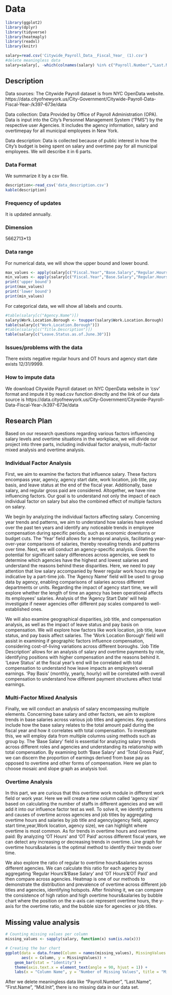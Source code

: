 # Data
```r
library(ggplot2)
library(dplyr)
library(tidyverse)
library(heatmaply)
library(readxl)
library(knitr)
```

```r
salary=read.csv('Citywide_Payroll_Data__Fiscal_Year_ (1).csv')
#delete meaningless data
salary=salary[, -which(colnames(salary) %in% c("Payroll.Number","Last.Name","First.Name","Mid.Init"))]
```
## Description
Data sources: The Citywide Payroll dataset is from NYC OpenData website. https://data.cityofnewyork.us/City-Government/Citywide-Payroll-Data-Fiscal-Year-/k397-673e/data

Data collection: Data Provided by Office of Payroll Administration (OPA). Data is input into the City's Personnel Management System (“PMS”) by the respective user Agencies. It includes the agency information, salary and overtimepay for all municipal employees in New York.

Data description:
Data is collected because of public interest in how the City’s budget is being spent on salary and overtime pay for all municipal employees. We will describe it in 6 parts.

### Data Format
We summarize it by a csv file.
```r
description<-read_csv('data_description.csv')
kable(description)
```
### Frequency of updates
It is updated annually.

### Dimension
5662713*13

### Data range
For numerical data, we will show the upper bound and lower bound.
```r
max_values <- apply(salary[c("Fiscal.Year","Base.Salary","Regular.Hours","Regular.Gross.Paid","OT.Hours","Total.OT.Paid")], 2, max)
min_values <- apply(salary[c("Fiscal.Year","Base.Salary","Regular.Hours","Regular.Gross.Paid","OT.Hours","Total.OT.Paid")], 2, min)
print('upper bound')
print(max_values)
print('lower bound')
print(min_values)
```

For categorical data, we will show all labels and counts.
```r
#table(salary[c("Agency.Name")])
salary$Work.Location.Borough <- toupper(salary$Work.Location.Borough)
table(salary[c("Work.Location.Borough")])
#table(salary[c("Title.Description")])
table(salary[c("Leave.Status.as.of.June.30")])

```

### Issues/problems with the data 
There exists negative regular hours and OT hours and agency start date exists 12/31/9999.

### How to impute data
We download Citywide Payroll dataset on NYC OpenData website in 'csv' format and impute it by read.csv function directly and the link of our data source is https://data.cityofnewyork.us/City-Government/Citywide-Payroll-Data-Fiscal-Year-/k397-673e/data

## Research Plan
Based on our research questions regarding various factors influencing salary levels and overtime situations in the workplace, we will divide our project into three parts, including individual factor analysis, multi-factor mixed analysis and overtime analysis.

### Individual Factor Analysis
First, we aim to examine the factors that influence salary. These factors encompass year, agency, agency start date, work location, job title, pay basis, and leave status at the end of the fiscal year. Additionally, base salary, and regular gross paid are considered. Altogether, we have nine influencing factors. Our goal is to understand not only the impact of each individual factor on salary but also the combined effect of multiple factors on salary.

We begin by analyzing the individual factors affecting salary. Concerning year trends and patterns, we aim to understand how salaries have evolved over the past ten years and identify any noticeable trends in employee compensation during specific periods, such as economic downturns or budget cuts. The 'Year' field allows for a temporal analysis, facilitating year-over-year comparisons of salaries, thereby revealing trends and patterns over time. Next, we will conduct an agency-specific analysis. Given the potential for significant salary differences across agencies, we seek to determine which agencies have the highest and lowest salaries and understand the reasons behind these disparities. Here, we need to pay attention that low salary accompanied by fewer regular work hours may be indicative by a part-time job. The 'Agency Name' field will be used to group data by agency, enabling comparisons of salaries across different departments or units. Regarding the impact of agency start time, we will explore whether the length of time an agency has been operational affects its employees' salaries. Analysis of the 'Agency Start Date' will help investigate if newer agencies offer different pay scales compared to well-established ones.

We will also examine geographical disparities, job title, and compensation analysis, as well as the impact of leave status and pay basis on compensation. We will explore how factors like work location, job title, leave status, and pay basis affect salaries. The 'Work Location Borough' field will assist in examining if geographic factors influence compensation, considering cost-of-living variations across different boroughs. 'Job Title Description' allows for an analysis of salary and overtime payments by role, identifying positions with higher compensation and the reasons behind it. 'Leave Status' at the fiscal year's end will be correlated with total compensation to understand how leave impacts an employee's overall earnings. 'Pay Basis' (monthly, yearly, hourly) will be correlated with overall compensation to understand how different payment structures affect total earnings.

### Multi-Factor Mixed Analysis 
Finally, we will conduct an analysis of salary encompassing multiple elements. Concerning base salary and other factors, we aim to explore trends in base salaries across various job titles and agencies. Key questions include how the base salary relates to the total amount paid during the fiscal year and how it correlates with total compensation. To investigate this, we will employ data from multiple columns using methods such as group by. The 'Base Salary' field is essential for analyzing salary trends across different roles and agencies and understanding its relationship with total compensation. By examining both 'Base Salary' and 'Total Gross Paid', we can discern the proportion of earnings derived from base pay as opposed to overtime and other forms of compensation. Here we plan to choose mosaic and slope graph as analysis tool.

### Overtime Analysis
In this part, we are curious that this overtime work module in different work field or work year. Here we will create a new column called 'agency size' based on calculating the number of staffs in different agencies and we will add it into our influence factor test as well. To solve it, we identify patterns and causes of overtime across agencies and job titles by aggregating overtime hours and salaries by job title and agency(agency field, agency start time,year,Work location, agency size), we can highlight where overtime is most common. As for trends in overtime hours and overtime paid: By analyzing 'OT Hours' and 'OT Paid' across different fiscal years, we can detect any increasing or decreasing trends in overtime. Line graph for overtime hours&salaries is the optimal method to identify their trends over time.

We also explore the ratio of regular to overtime hours&salaries across different agencies. We can calculate this ratio for each agency by aggregating 'Regular Hours'&'Base Salary' and 'OT Hours'&'OT Paid' and then compare across agencies. Heatmap is one of our methods to demonstrate the distribution and prevalence of overtime across different job titles and agencies, identifying hotspots. After finishing it, we can compare the consistence of high ration and high overtime hours&salaries by bubble chart where the position on the x-axis can represent overtime hours, the y-axis for the overtime ratio, and the bubble size for agencies or job titles.

## Missing value analysis
```r
# Counting missing values per column
missing_values <- sapply(salary, function(x) sum(is.na(x)))

# Creating the bar chart
ggplot(data = data.frame(Column = names(missing_values), MissingValues = missing_values), 
       aes(x = Column, y = MissingValues)) +
    geom_bar(stat = "identity") +
    theme(axis.text.x = element_text(angle = 90, hjust = 1)) +
    labs(x = "Column Name", y = "Number of Missing Values", title = "Missing Values per Column")

```
After we delete meaningless data like "Payroll.Number", "Last.Name", "First.Name", "Mid.Init", there is no missing data in our data set.
